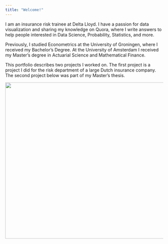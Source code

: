 ```yaml
---
title: "Welcome!"
---
```


I am an insurance risk trainee at Delta Lloyd. I have a passion for data visualization and sharing my knowledge on Quora, where I write answers to help people interested in Data Science, Probability, Statistics, and more.

Previously, I studied Econometrics at the University of Groningen, where I received my Bachelor's Degree. At the University of Amsterdam I received my Master's degree in Actuarial Science and Mathematical Finance.

This portfolio describes two projects I worked on. The first project is a project I did for the risk department of a large Dutch insurance company. The second project below was part of my Master's thesis.

<center><img src="images/lab_datascience.jpg" height="500" width="950"></center>



